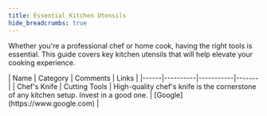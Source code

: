 ```yaml
---
title: Essential Kitchen Utensils
hide_breadcrumbs: true
---
```


Whether you're a professional chef or home cook, having the right tools is essential. This guide covers key kitchen utensils that will help elevate your cooking experience.


<div className="mt-8">
| Name | Category | Comments | Links |
|------|----------|-----------|-------|
| Chef's Knife | Cutting Tools | High-quality chef's knife is the cornerstone of any kitchen setup. Invest in a good one. | [Google](https://www.google.com) |
</div>